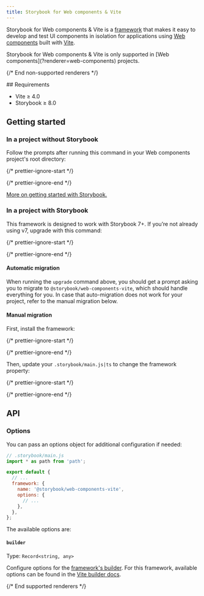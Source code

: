 ```yaml
---
title: Storybook for Web components & Vite
---
```



Storybook for Web components & Vite is a [framework](../contribute/framework.md) that makes it easy to develop and test UI components in isolation for applications using [Web components](https://www.webcomponents.org/introduction) built with [Vite](https://vitejs.dev/).

<If notRenderer={SUPPORTED_RENDERER}>
  <Callout variant="info">
    Storybook for Web components & Vite is only supported in [Web components](?renderer=web-components) projects.
  </Callout>

  {/* End non-supported renderers */}
</If>

<If renderer={SUPPORTED_RENDERER}>
  ## Requirements

  * Vite ≥ 4.0
  * Storybook ≥ 8.0

  ## Getting started

  ### In a project without Storybook

  Follow the prompts after running this command in your Web components project's root directory:

  {/* prettier-ignore-start */}

  <CodeSnippets path="init-command.md" />

  {/* prettier-ignore-end */}

  [More on getting started with Storybook.](./install.md)

  ### In a project with Storybook

  This framework is designed to work with Storybook 7+. If you’re not already using v7, upgrade with this command:

  {/* prettier-ignore-start */}

  <CodeSnippets path="storybook-upgrade.md" />

  {/* prettier-ignore-end */}

  #### Automatic migration

  When running the `upgrade` command above, you should get a prompt asking you to migrate to `@storybook/web-components-vite`, which should handle everything for you. In case that auto-migration does not work for your project, refer to the manual migration below.

  #### Manual migration

  First, install the framework:

  {/* prettier-ignore-start */}

  <CodeSnippets path="web-components-vite-install.md" />

  {/* prettier-ignore-end */}

  Then, update your `.storybook/main.js|ts` to change the framework property:

  {/* prettier-ignore-start */}

  <CodeSnippets path="web-components-vite-add-framework.md" />

  {/* prettier-ignore-end */}

  ## API

  ### Options

  You can pass an options object for additional configuration if needed:

  ```js
  // .storybook/main.js
  import * as path from 'path';

  export default {
    // ...
    framework: {
      name: '@storybook/web-components-vite',
      options: {
        // ...
      },
    },
  };
  ```

  The available options are:

  #### `builder`

  Type: `Record<string, any>`

  Configure options for the [framework's builder](../api/main-config-framework.md#optionsbuilder). For this framework, available options can be found in the [Vite builder docs](../builders/vite.md).

  {/* End supported renderers */}
</If>
